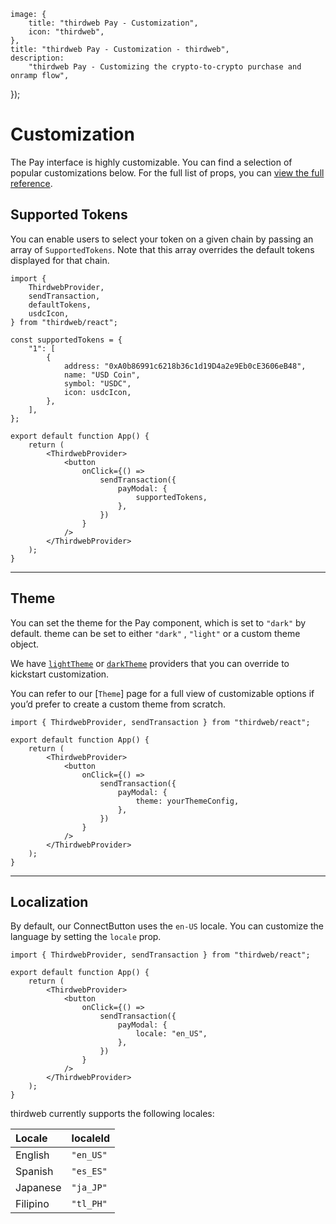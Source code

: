 	image: {
		title: "thirdweb Pay - Customization",
		icon: "thirdweb",
	},
	title: "thirdweb Pay - Customization - thirdweb",
	description:
		"thirdweb Pay - Customizing the crypto-to-crypto purchase and onramp flow",
});

# Customization

The Pay interface is highly customizable. You can find a selection of popular customizations below. For the full list of props, you can [view the full reference](/references/typescript/v5/SendTransactionConfig).

## Supported Tokens

You can enable users to select your token on a given chain by passing an array of `SupportedTokens`. Note that this array overrides the default tokens displayed for that chain.

```tsx
import {
	ThirdwebProvider,
	sendTransaction,
	defaultTokens,
	usdcIcon,
} from "thirdweb/react";

const supportedTokens = {
	"1": [
		{
			address: "0xA0b86991c6218b36c1d19D4a2e9Eb0cE3606eB48",
			name: "USD Coin",
			symbol: "USDC",
			icon: usdcIcon,
		},
	],
};

export default function App() {
	return (
		<ThirdwebProvider>
			<button
				onClick={() =>
					sendTransaction({
						payModal: {
							supportedTokens,
						},
					})
				}
			/>
		</ThirdwebProvider>
	);
}
```

---

## Theme

You can set the theme for the Pay component, which is set to `"dark"` by default. theme can be set to either `"dark"` , `"light"` or a custom theme object.

We have [`lightTheme`](/references/typescript/v5/lightTheme) or [`darkTheme`](/references/typescript/v5/darkTheme) providers that you can override to kickstart customization.

You can refer to our [`Theme`] page for a full view of customizable options if you’d prefer to create a custom theme from scratch.

```tsx
import { ThirdwebProvider, sendTransaction } from "thirdweb/react";

export default function App() {
	return (
		<ThirdwebProvider>
			<button
				onClick={() =>
					sendTransaction({
						payModal: {
							theme: yourThemeConfig,
						},
					})
				}
			/>
		</ThirdwebProvider>
	);
}
```

---

## Localization

By default, our ConnectButton uses the `en-US` locale. You can customize the language by setting the `locale` prop.

```tsx
import { ThirdwebProvider, sendTransaction } from "thirdweb/react";

export default function App() {
	return (
		<ThirdwebProvider>
			<button
				onClick={() =>
					sendTransaction({
						payModal: {
							locale: "en_US",
						},
					})
				}
			/>
		</ThirdwebProvider>
	);
}
```

thirdweb currently supports the following locales:

| Locale   | localeId  |
| :------- | :-------- |
| English  | `"en_US"` |
| Spanish  | `"es_ES"` |
| Japanese | `"ja_JP"` |
| Filipino | `"tl_PH"` |
